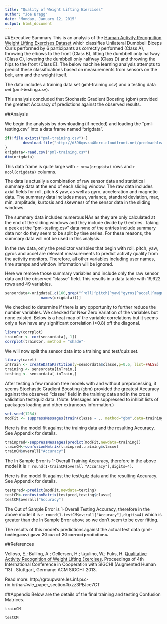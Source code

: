 ```yaml
---
title: "Quality of Weight Lifting Exercises"
author: "Joe Bragg"
date: "Monday, January 12, 2015"
output: html_document
---
```

##Executive Summary
This is an analysis of the [Human Activity Recognition Weight Lifting Exercises Dataset](http://groupware.les.inf.puc-rio.br/har#weight_lifting_exercises) which classifies Unilateral Dumbbell Biceps Curls performed by 6 participants as correctly performed (Class A), throwing the elbows to the front (Class B), lifting the dumbbell only halfway (Class C), lowering the dumbbell only halfway (Class D) and throwing the hips to the front (Class E). The below machine learning analysis attempts to predict these classifications based on measurements from sensors on the belt, arm and the weight itself.

The data includes a training data set (pml-training.csv) and a testing data set (pml-testing.csv).

This analysis concluded that Stochastic Gradient Boosting (gbm) provided the greatest Accuracy of predictions against the observed results.

##Analysis

We begin the analysis by downloading (if needed) and loading the "pml-testing.csv" into a data frame named "origdata".

```r
if(!file.exists("pml-training.csv")){
        download.file("http://d396qusza40orc.cloudfront.net/predmachlearn/pml-training.csv",destfile="pml-training.csv")
}
origdata<-read.csv("pml-training.csv")
dim(origdata)
```

This data frame is quite large with `r nrow(origdata)` rows and `r ncol(origdata)` columns.

The data is actually a combination of raw sensor data and statistical summary data at the end of each sliding window. The raw data includes axial fields for roll, pitch & yaw, as well as gyro, acceleration and magnetic data. The summary data includes mean, variance, standard deviation, max, min, amplitude, kurtosis and skewness of the sensor data in the sliding windows.

The summary data includes numerous NAs as they are only calculated at the end of the sliding windows and they include divide by 0 entries. Taking a peek at the "pml-testing.csv" data none of the entries include summary data nor do they seem to be split by time series. For these reasons, the summary data will not be used in this analysis.

In the raw data, only the predictor variables that begin with roll, pitch, yaw, gyros and accel are relevant measurements to predict activity quality from the activity monitors. Therefore, all other variables including user names, time stamps and window information will be ignored.

Here we remove those summary variables and include only the raw sensor data and the observed "classe" field. This results in a data table with 19,622 rows and 49 variables.

```r
sensordata<-origdata[,c(160,grep("^roll|^pitch|^yaw|^gyros|^accel|^magnet",
                names(origdata)))]
```

We checked to determine if there is any opportunity to further reduce the number variables. We checked for Near Zero Variation of the variables but none existed. Below is a heat map of the variable correlations but it seems only a few have any significant correlation (>0.8) off the diagonal.

```r
library(corrplot)
trainCor <- cor(sensordata[,-1])
corrplot(trainCor, method = "shade")
```

We will now split the sensor data into a training and test/quiz set.

```r
library(caret)
inTrain <- createDataPartition(y=sensordata$classe,p=0.6, list=FALSE)
training <- sensordata[inTrain,]
testing <- sensordata[-inTrain,]
```

After testing a few random tree models with and without preprocessing, it seems Stochastic Gradient Boosting (gbm) provided the greatest Accuracy against the observed "classe" field in the training data and in the cross validation test/quiz data. (Note: Messages are suppressed to inhibit lists of packages loading and other extraneous information.)

```r
set.seed(1234)
modFit <- suppressMessages(train(classe ~ ., method="gbm",data=training,verbose=FALSE))
```

Here is the model fit against the training data and the resulting Accuracy. See Appendix for details.

```r
trainpred<-suppressMessages(predict(modFit,newdata=training))
trainCM<-confusionMatrix(trainpred,training$classe)
trainCM$overall["Accuracy"]
```

The In Sample Error is 1-Overall Training Accuracy, therefore in the above model it is `r round(1-trainCM$overall["Accuracy"],digits=4)`.

Here is the model fit against the test/quiz data and the resulting Accuracy. See Appendix for details.

```r
testpred<-predict(modFit,newdata=testing)
testCM<-confusionMatrix(testpred,testing$classe)
testCM$overall["Accuracy"]
```

The Out of Sample Error is 1-Overall Testing Accuracy, therefore in the above model it is `r round(1-testCM$overall["Accuracy"],digits=4)` which is greater than the In Sample Error above so we don't seem to be over fitting.

The results of this model's predictions against the actual test data (pml-testing.csv) gave 20 out of 20 correct predictions.

##References

Velloso, E.; Bulling, A.; Gellersen, H.; Ugulino, W.; Fuks, H. [Qualitative Activity Recognition of Weight Lifting Exercises](http://groupware.les.inf.puc-rio.br/work.jsf?p1=11201). Proceedings of 4th International Conference in Cooperation with SIGCHI (Augmented Human '13) . Stuttgart, Germany: ACM SIGCHI, 2013.

Read more: http://groupware.les.inf.puc-rio.br/har#wle_paper_section#ixzz3PEJce7CT

##Appendix
Below are the details of the final training and testing Confusion Matrices.

```r
trainCM
```

```r
testCM
```


